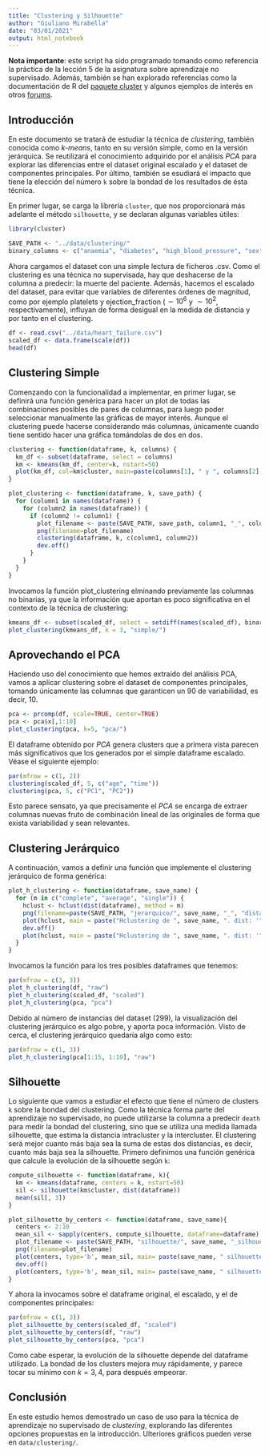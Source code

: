 ```yaml
---
title: "Clustering y Silhouette"
author: "Giuliano Mirabella"
date: "03/01/2021"
output: html_notebook
---
```


**Nota importante**: este script ha sido programado tomando como referencia la práctica de la lección 5 de la asignatura sobre aprendizaje no supervisado. Además,  también se han explorado referencias como la documentación de R del [paquete cluster](https://www.rdocumentation.org/packages/cluster/versions/2.1.0/topics/silhouette) y algunos ejemplos de interés en otros [forums](https://medium.com/codesmart/r-series-k-means-clustering-silhouette-794774b46586).

## Introducción

En este documento se tratará de estudiar la técnica de _clustering_, también conocida como _k-means_, tanto en su versión simple, como en la versión jerárquica. Se reutilizará el conocimiento adquirido por el análisis _PCA_ para explorar las diferencias entre el dataset original escalado y el dataset de componentes principales. Por último, también se esudiará el impacto que tiene la elección del número `k` sobre la bondad de los resultados de ésta técnica.

En primer lugar, se carga la librería `cluster`, que nos proporcionará más adelante el método `silhouette`, y se declaran algunas variables útiles:

```r
library(cluster)

SAVE_PATH <- "../data/clustering/"
binary_columns <- c("anaemia", "diabetes", "high_blood_pressure", "sex", "smoking", "death")
```

Ahora cargamos el dataset con una simple lectura de ficheros .csv. Como el clustering es una técnica no supervisada, hay que deshacerse de la columna a predecir: la muerte del paciente. Además, hacemos el escalado del dataset, para evitar que variables de diferentes órdenes de magnitud, como por ejemplo platelets y ejection_fraction ($\sim 10^6$ y $\sim 10^2$, respectivamente), influyan de forma desigual en la medida de distancia y por tanto en el clustering.

```r
df <- read.csv("../data/heart_failure.csv")
scaled_df <- data.frame(scale(df))
head(df)
```

## Clustering Simple

Comenzando con la funcionalidad a implementar, en primer lugar, se definirá una función genérica para hacer un plot de todas las combinaciones posibles de pares de columnas, para luego poder seleccionar manualmente las gráficas de mayor interés. Aunque el clustering puede hacerse considerando más columnas, únicamente cuando tiene sentido hacer una gráfica tomándolas de dos en dos.

```r
clustering <- function(dataframe, k, columns) {
  km_df <- subset(dataframe, select = columns)
  km <- kmeans(km_df, center=k, nstart=50)
  plot(km_df, col=km$cluster, main=paste(columns[1], " y ", columns[2], "con ", k, " clusters"))
}

plot_clustering <- function(dataframe, k, save_path) {
  for (column1 in names(dataframe)) {
    for (column2 in names(dataframe)) {
      if (column2 != column1) {
        plot_filename <- paste(SAVE_PATH, save_path, column1, "_", column2, "_", "k_", k, ".png", sep = "")
        png(filename=plot_filename)
        clustering(dataframe, k, c(column1, column2))
        dev.off()
      }
    }
  }
}
```

Invocamos la función plot_clustering elminando previamente las columnas no binarias, ya que la información que aportan es poco significativa en el contexto de la técnica de clustering:

```r
kmeans_df <- subset(scaled_df, select = setdiff(names(scaled_df), binary_columns))
plot_clustering(kmeans_df, k = 3, "simple/")
```

## Aprovechando el PCA

Haciendo uso del conocimiento que hemos extraído del análisis PCA, vamos a aplicar clustering sobre el dataset de componentes principales, tomando únicamente las columnas que garanticen un $90%$ de variabilidad, es decir, 10.

```r
pca <- prcomp(df, scale=TRUE, center=TRUE)
pca <- pca$x[,1:10]
plot_clustering(pca, k=5, "pca/")
```

El dataframe obtenido por _PCA_ genera clusters que a primera vista parecen más significativos que los generados por el simple dataframe escalado. Véase el siguiente ejemplo:

```r
par(mfrow = c(1, 2))
clustering(scaled_df, 5, c("age", "time"))
clustering(pca, 5, c("PC1", "PC2"))
```

Esto parece sensato, ya que precisamente el _PCA_ se encarga de extraer columnas nuevas fruto de combinación lineal de las originales de forma que exista variabilidad y sean relevantes.

## Clustering Jerárquico

A continuación, vamos a definir una función que implemente el clustering jerárquico de forma genérica:

```r
plot_h_clustering <- function(dataframe, save_name) {
  for (m in c("complete", "average", "single")) {
    hclust <- hclust(dist(dataframe), method = m)
    png(filename=paste(SAVE_PATH, "jerarquico/", save_name, "_", "distance_", m, ".png", sep = ""))
    plot(hclust, main = paste("Hclustering de ", save_name, ". dist: '", m, "'", sep=""))
    dev.off()
    plot(hclust, main = paste("Hclustering de ", save_name, ". dist: '", m, "'", sep=""))
  }
}
```

Invocamos la función para los tres posibles dataframes que tenemos:

```r
par(mfrow = c(3, 3))
plot_h_clustering(df, "raw")
plot_h_clustering(scaled_df, "scaled")
plot_h_clustering(pca, "pca")
```

Debido al número de instancias del dataset (299), la visualización del clustering jerárquico es algo pobre, y aporta poca información. Visto de cerca, el clustering jerárquico quedaría algo como esto:

```r
par(mfrow = c(1, 3))
plot_h_clustering(pca[1:15, 1:10], "raw")
```


## Silhouette

Lo siguiente que vamos a estudiar el efecto que tiene el número de clusters `k` sobre la bondad del clustering. Como la técnica forma parte del aprendizaje no supervisado, no puede utilizarse la columna a predecir `death` para medir la bondad del clustering, sino que se utiliza una medida llamada silhouette, que estima la distancia intracluster y la intercluster. El clustering será mejor cuanto más baja sea la suma de estas dos distancias, es decir, cuanto más baja sea la silhouette. Primero definimos una función genérica que calcule la evolución de la silhouette según `k`:

```r
compute_silhouette <- function(dataframe, k){
  km <- kmeans(dataframe, centers = k, nstart=50)
  sil <- silhouette(km$cluster, dist(dataframe))
  mean(sil[, 3])
}

plot_silhouette_by_centers <- function(dataframe, save_name){
  centers <- 2:10
  mean_sil <- sapply(centers, compute_silhouette, dataframe=dataframe)
  plot_filename <- paste(SAVE_PATH, "silhouette/", save_name, "_silhouette_evolution.png", sep = "")
  png(filename=plot_filename)
  plot(centers, type='b', mean_sil, main= paste(save_name, " silhouette evolution", sep=""), xlab='k', ylab='Silhouette', frame=FALSE)
  dev.off()
  plot(centers, type='b', mean_sil, main= paste(save_name, " silhouette evolution", sep=""), xlab='k', ylab='Silhouette', frame=FALSE)
}
```

Y ahora la invocamos sobre el dataframe original, el escalado, y el de componentes principales:

```r
par(mfrow = c(1, 3))
plot_silhouette_by_centers(scaled_df, "scaled")
plot_silhouette_by_centers(df, "raw")
plot_silhouette_by_centers(pca, "pca")
```

Como cabe esperar, la evolución de la silhouette depende del dataframe utilizado. La bondad de los clusters mejora muy rápidamente, y parece tocar su mínimo con $k=3, 4$, para después empeorar.

## Conclusión

En este estudio hemos demostrado un caso de uso para la técnica de aprendizaje no supervisado de _clustering_, explorando las diferentes opciones propuestas en la introducción. Ulteriores gráficos pueden verse en `data/clustering/`.